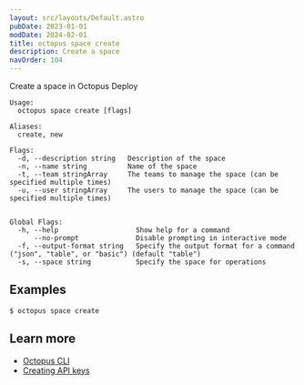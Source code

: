 ```yaml
---
layout: src/layouts/Default.astro
pubDate: 2023-01-01
modDate: 2024-02-01
title: octopus space create
description: Create a space
navOrder: 104
---
```


Create a space in Octopus Deploy

```
Usage:
  octopus space create [flags]

Aliases:
  create, new

Flags:
  -d, --description string   Description of the space
  -n, --name string          Name of the space
  -t, --team stringArray     The teams to manage the space (can be specified multiple times)
  -u, --user stringArray     The users to manage the space (can be specified multiple times)


Global Flags:
  -h, --help                   Show help for a command
      --no-prompt              Disable prompting in interactive mode
  -f, --output-format string   Specify the output format for a command ("json", "table", or "basic") (default "table")
  -s, --space string           Specify the space for operations

```

## Examples

<SamplesInstance />

```
$ octopus space create

```

## Learn more

- [Octopus CLI](/docs/octopus-rest-api/cli)
- [Creating API keys](/docs/octopus-rest-api/how-to-create-an-api-key)